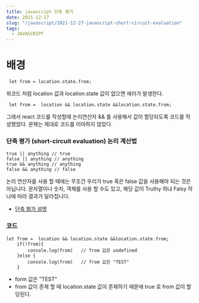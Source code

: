 ```yaml
---
title: javascript 단축 평가
date: 2021-12-27
slug: "/javascript/2021-12-27-javascript-short-circuit-evaluation"
tags:
  - JAVASCRIPT
--- 
```


# 배경

```
 let from = location.state.from;
```
위코드 처럼
 location 값과 location.state 값이 없으면 에러가 발생한다.
 
 ```
  let from =  location && location.state &&location.state.from;
 ```
그래서 react 코드를 작성할때 논리연산자 && 를 사용해서 값이 할당되도록 코드를 작성했었다.
문제는 제대로 코드를 이야하지 않았다.

 
### 단축 평가 (short-circuit evaluation) 논리 계산법

```
true || anything // true
false || anything // anything
true && anything // anything
false && anything // false
```
논리 연산자를 사용 할 때에는 무조건 우리가 true 혹은 false 값을 사용해야 되는 것은 아닙니다. 문자열이나 숫자, 객체를 사용 할 수도 있고, 해당 값이 Truthy 하냐 Falsy 하냐에 따라 결과가 달라집니다.

* [단축 평가 설명](https://learnjs.vlpt.us/useful/03-short-circuiting.html)

### 코드

```
let from =  location && location.state &&location.state.from;
    if(!from){
        console.log(from)   // from 값은 undefined
    }else {
        console.log(from)   // from 값은 "TEST"
    }
```

* form 값은 "TEST"
* from 값이 존재 할 때 location.state 값이 존재하기 때문에 true 로 from 값이 할당된다.
